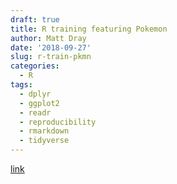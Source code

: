 ```yaml
---
draft: true
title: R training featuring Pokemon
author: Matt Dray
date: '2018-09-27'
slug: r-train-pkmn
categories:
  - R
tags:
  - dplyr
  - ggplot2
  - readr
  - reproducibility
  - rmarkdown
  - tidyverse
---
```


[link](https://matt-dray.github.io/beginner-r-feat-pkmn/)